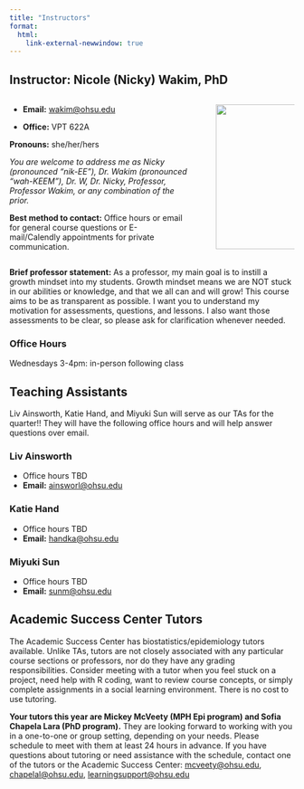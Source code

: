 ```yaml
---
title: "Instructors"
format: 
  html:
    link-external-newwindow: true
---
```


## Instructor: Nicole (Nicky) Wakim, PhD

::: columns
::: {.column width="68%"}
-   **Email:** [wakim\@ohsu.edu](mailto:wakim@ohsu.edu)

-   **Office:** VPT 622A

**Pronouns:** she/her/hers

*You are welcome to address me as Nicky (pronounced "nik-EE"), Dr. Wakim
(pronounced "wah-KEEM"), Dr. W, Dr. Nicky, Professor, Professor Wakim,
or any combination of the prior.*

**Best method to contact:** Office hours or email for general course
questions or E-mail/Calendly appointments for private communication.
:::

::: {.column width="2%"}
:::

::: {.column width="30%"}
![](images/N_Wakim.jpg){fig-align="right" width="256"}
:::
:::

**Brief professor statement:** As a professor, my main goal is to
instill a growth mindset into my students. Growth mindset means we are
NOT stuck in our abilities or knowledge, and that we all can and will
grow! This course aims to be as transparent as possible. I want you to
understand my motivation for assessments, questions, and lessons. I also
want those assessments to be clear, so please ask for clarification
whenever needed.

### Office Hours

Wednesdays 3-4pm: in-person following class

## Teaching Assistants

Liv Ainsworth, Katie Hand, and Miyuki Sun will serve as our TAs for the quarter!! They will have the following office hours and will help answer questions over email.

### Liv Ainsworth

- Office hours TBD
- **Email:** [ainsworl@ohsu.edu](mailto:ainsworl@ohsu.edu)

### Katie Hand

- Office hours TBD
- **Email:** [handka@ohsu.edu](mailto:handka@ohsu.edu)

### Miyuki Sun

- Office hours TBD
- **Email:** [sunm@ohsu.edu](mailto:sunm@ohsu.edu)

## Academic Success Center Tutors

The Academic Success Center has biostatistics/epidemiology tutors available. Unlike TAs, tutors are not closely associated with any particular course sections or professors, nor do they have any grading responsibilities. Consider meeting with a tutor when you feel stuck on a project, need help with R coding, want to review course concepts, or simply complete assignments in a social learning environment. There is no cost to use tutoring. 
 
**Your tutors this year are Mickey McVeety (MPH Epi program) and Sofia Chapela Lara (PhD program).** They are looking forward to working with you in a one-to-one or group setting, depending on your needs. Please schedule to meet with them at least 24 hours in advance. If you have questions about tutoring or need assistance with the schedule, contact one of the tutors or the Academic Success Center:  <mcveety@ohsu.edu>, <chapelal@ohsu.edu>, <learningsupport@ohsu.edu>
